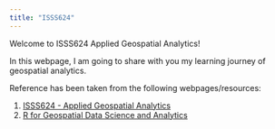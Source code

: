 ```yaml
---
title: "ISSS624"
---
```


Welcome to ISSS624 Applied Geospatial Analytics!

In this webpage, I am going to share with you my learning journey of geospatial analytics.

Reference has been taken from the following webpages/resources:

1.  [ISSS624 - Applied Geospatial Analytics](https://isss624-ay2022-23nov.netlify.app/)
2.  [R for Geospatial Data Science and Analytics](https://r4gdsa.netlify.app/)
